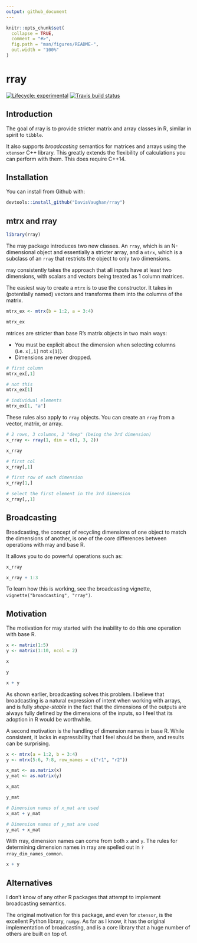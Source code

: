 ```yaml
---
output: github_document
---
```


<!-- README.md is generated from README.Rmd. Please edit that file -->

```r
knitr::opts_chunk$set(
  collapse = TRUE,
  comment = "#>",
  fig.path = "man/figures/README-",
  out.width = "100%"
)
```

# rray

[![Lifecycle: experimental](https://img.shields.io/badge/lifecycle-experimental-orange.svg)](https://www.tidyverse.org/lifecycle/#experimental)
[![Travis build status](https://travis-ci.org/DavisVaughan/rray.svg?branch=master)](https://travis-ci.org/DavisVaughan/rray)

## Introduction

The goal of rray is to provide stricter matrix and array classes in R, similar in spirit to `tibble`.

It also supports _broadcasting_ semantics for matrices and arrays using the `xtensor` C++ library. This greatly extends the flexibility of calculations you can perform with them. This does require C++14.

## Installation

You can install from Github with:

```r
devtools::install_github("DavisVaughan/rray")
```

## mtrx and rray

```r
library(rray)
```

The rray package introduces two new classes. An `rray`, which is an N-dimensional object and essentially a stricter array, and a `mtrx`, which is a subclass of an `rray` that restricts the object to only two dimensions. 

rray consistently takes the approach that all inputs have at least two dimensions, with scalars and vectors being treated as 1 column matrices.

The easiest way to create a `mtrx` is to use the constructor. It takes in (potentially named) vectors and transforms them into the columns of the matrix.

```r
mtrx_ex <- mtrx(b = 1:2, a = 3:4)

mtrx_ex
```

mtrices are stricter than base R's matrix objects in two main ways:

* You must be explicit about the dimension when selecting columns (i.e. `x[,1]` not `x[1]`).
* Dimensions are never dropped.

```r
# first column
mtrx_ex[,1]

# not this
mtrx_ex[1]

# individual elements
mtrx_ex[1, "a"]
```

These rules also apply to `rray` objects. You can create an `rray` from a vector, matrix, or array.

```r
# 2 rows, 3 columns, 2 "deep" (being the 3rd dimension)
x_rray <- rray(1, dim = c(1, 3, 2))

x_rray
```

```r
# first col
x_rray[,1]

# first row of each dimension
x_rray[1,]

# select the first element in the 3rd dimension
x_rray[,,1]
```

## Broadcasting

Broadcasting, the concept of recycling dimensions of one object to match the 
dimensions of another, is one of the core differences between operations with
rray and base R.

It allows you to do powerful operations such as:

```r
x_rray 

x_rray + 1:3
```

To learn how this is working, see the broadcasting vignette, `vignette("broadcasting", "rray")`.

## Motivation

The motivation for rray started with the inability to do this one operation with
base R.

```r
x <- matrix(1:5)
y <- matrix(1:10, ncol = 2)

x 

y

x + y
```

As shown earlier, broadcasting solves this problem. I believe that broadcasting is a natural expression of intent when working with arrays, and is fully _shape-stable_ in the fact that the dimensions of the outputs are always fully defined by the dimensions of the inputs, so I feel that its adoption in R would be worthwhile.

A second motivation is the handling of dimension names in base R. While consistent, 
it lacks in expressibility that I feel should be there, and results can be surprising.

```r
x <- mtrx(a = 1:2, b = 3:4)
y <- mtrx(5:6, 7:8, row_names = c("r1", "r2"))

x_mat <- as.matrix(x)
y_mat <- as.matrix(y)

x_mat

y_mat

# Dimension names of x_mat are used
x_mat + y_mat

# Dimension names of y_mat are used
y_mat + x_mat
```

With rray, dimension names can come from both `x` and `y`. The rules for 
determining dimension names in rray are spelled out in `?rray_dim_names_common`.

```r
x + y
```

## Alternatives

I don't know of any other R packages that attempt to implement broadcasting
semantics.

The original motivation for this package, and even for `xtensor`, is the excellent
Python library, `numpy`. As far as I know, it has the original implementation of
broadcasting, and is a core library that a huge number of others are built on 
top of.
